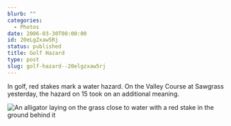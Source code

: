 ```yaml
---
blurb: ""
categories:
  - Photos
date: 2006-03-30T00:00:00
id: 20eLgZxaw5Rj
status: published
title: Golf Hazard
type: post
slug: golf-hazard--20elgzxaw5rj
---
```


In golf, red stakes mark a water hazard. On the Valley Course at Sawgrass yesterday, the hazard on 15 took on an additional meaning.

<Img src="alligator_on_the_golf_course" alt="An alligator laying on the grass close to water with a red stake in the ground behind it" />


